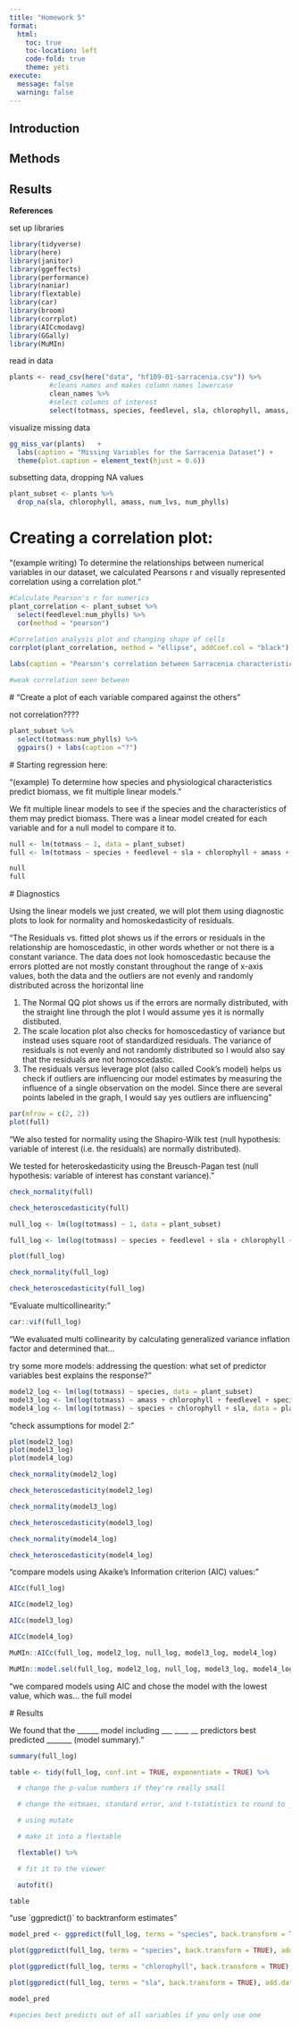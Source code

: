 ```yaml
---
title: "Homework 5"
format:
  html:
    toc: true
    toc-location: left
    code-fold: true
    theme: yeti
execute:
  message: false
  warning: false
---
```


## Introduction

## Methods

## Results

**References**

set up libraries

```r
library(tidyverse)
library(here)
library(janitor)
library(ggeffects)
library(performance)
library(naniar)
library(flextable)
library(car)
library(broom)
library(corrplot)
library(AICcmodavg)
library(GGally)
library(MuMIn)
```

read in data

```r
plants <- read_csv(here("data", "hf109-01-sarracenia.csv")) %>% 
          #cleans names and makes column names lowercase
          clean_names %>% 
          #select columns of interest
          select(totmass, species, feedlevel, sla, chlorophyll, amass, num_lvs, num_phylls)
```

visualize missing data

```r
gg_miss_var(plants)   +
  labs(caption = "Missing Variables for the Sarracenia Dataset") +
  theme(plot.caption = element_text(hjust = 0.6))
```

subsetting data, dropping NA values

```r
plant_subset <- plants %>% 
  drop_na(sla, chlorophyll, amass, num_lvs, num_phylls)
```

# Creating a correlation plot:

"(example writing) To determine the relationships between numerical variables in our dataset, we calculated Pearsons r and visually represented correlation using a correlation plot."

```r
#Calculate Pearson's r for numerics
plant_correlation <- plant_subset %>% 
  select(feedlevel:num_phylls) %>% 
  cor(method = "pearson")

#Correlation analysis plot and changing shape of cells
corrplot(plant_correlation, method = "ellipse", addCoef.col = "black") 
  
labs(caption = "Pearson's correlation between Sarracenia characteristics and biomass")

#weak correlation seen between 
```

\# "Create a plot of each variable compared against the others"

not correlation????

```r
plant_subset %>% 
  select(totmass:num_phylls) %>% 
  ggpairs() + labs(caption ="?")
```

\# Starting regression here:

"(example) To determine how species and physiological characteristics predict biomass, we fit multiple linear models."

We fit multiple linear models to see if the species and the characteristics of them may predict biomass. There was a linear model created for each variable and for a null model to compare it to.

```r
null <- lm(totmass ~ 1, data = plant_subset)
full <- lm(totmass ~ species + feedlevel + sla + chlorophyll + amass + num_lvs + num_phylls, data = plant_subset)

null 
full
```

\# Diagnostics

Using the linear models we just created, we will plot them using diagnostic plots to look for normality and homoskedasticity of residuals.

"The Residuals vs. fitted plot shows us if the errors or residuals in the relationship are homoscedastic, in other words whether or not there is a constant variance. The data does not look homoscedastic because the errors plotted are not mostly constant throughout the range of x-axis values, both the data and the outliers are not evenly and randomly distributed across the horizontal line

1.  The Normal QQ plot shows us if the errors are normally distributed, with the straight line through the plot I would assume yes it is normally distibuted.
2.  The scale location plot also checks for homoscedasticy of variance but instead uses square root of standardized residuals. The variance of residuals is not evenly and not randomly distributed so I would also say that the residuals are not homoscedastic.
3.  The residuals versus leverage plot (also called Cook's model) helps us check if outliers are influencing our model estimates by measuring the influence of a single observation on the model. Since there are several points labeled in the graph, I would say yes outliers are influencing"

```r
par(mfrow = c(2, 2))
plot(full)
```

"We also tested for normality using the Shapiro-Wilk test (null hypothesis: variable of interest (i.e. the residuals) are normally distributed).

We tested for heteroskedasticity using the Breusch-Pagan test (null hypothesis: variable of interest has constant variance)."

```r
check_normality(full)

check_heteroscedasticity(full)
```

```r
null_log <- lm(log(totmass) ~ 1, data = plant_subset)

full_log <- lm(log(totmass) ~ species + feedlevel + sla + chlorophyll + amass + num_lvs + num_phylls, data = plant_subset)

plot(full_log)

check_normality(full_log)

check_heteroscedasticity(full_log)
```

"Evaluate multicollinearity:"

```r
car::vif(full_log)
```

"We evaluated multi collinearity by calculating generalized variance inflation factor and determined that...

try some more models: addressing the question: what set of predictor variables best explains the response?"

```r
model2_log <- lm(log(totmass) ~ species, data = plant_subset)
model3_log <- lm(log(totmass) ~ amass + chlorophyll + feedlevel + species, data = plant_subset)
model4_log <- lm(log(totmass) ~ species + chlorophyll + sla, data = plant_subset)
```

"check assumptions for model 2:"

```r
plot(model2_log)
plot(model3_log)
plot(model4_log)

check_normality(model2_log)

check_heteroscedasticity(model2_log) 

check_normality(model3_log)

check_heteroscedasticity(model3_log)

check_normality(model4_log)

check_heteroscedasticity(model4_log)

```

"compare models using Akaike's Information criterion (AIC) values:"

```r
AICc(full_log)

AICc(model2_log)

AICc(model3_log)

AICc(model4_log)

MuMIn::AICc(full_log, model2_log, null_log, model3_log, model4_log)

MuMIn::model.sel(full_log, model2_log, null_log, model3_log, model4_log)
```

"we compared models using AIC and chose the model with the lowest value, which was... the full model

\# Results

We found that the \_\_\_\_\_\_ model including \_\_\_ \_\_\_\_ \_\_ predictors best predicted \_\_\_\_\_\_\_ (model summary)."

```r
summary(full_log)

table <- tidy(full_log, conf.int = TRUE, exponentiate = TRUE) %>% 

  # change the p-value numbers if they're really small

  # change the estmaes, standard error, and t-tstatistics to round to ___ digits

  # using mutate

  # make it into a flextable

  flextable() %>% 

  # fit it to the viewer

  autofit()

table
```

"use \`ggpredict()\` to backtranform estimates"

```r
model_pred <- ggpredict(full_log, terms = "species", back.transform = TRUE)

plot(ggpredict(full_log, terms = "species", back.transform = TRUE), add.data = TRUE)

plot(ggpredict(full_log, terms = "chlorophyll", back.transform = TRUE), add.data = TRUE)

plot(ggpredict(full_log, terms = "sla", back.transform = TRUE), add.data = TRUE)

model_pred

#species best predicts out of all variables if you only use one
```
